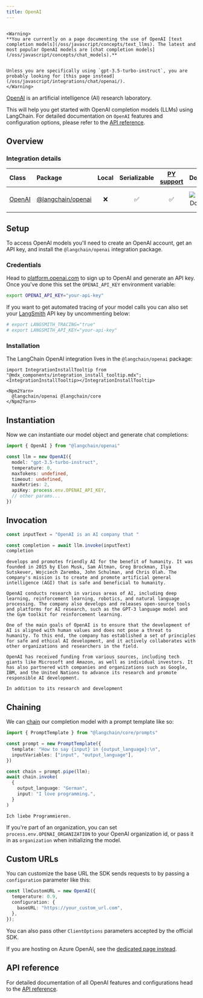```yaml
---
title: OpenAI
---
```


```{=mdx}

<Warning>
**You are currently on a page documenting the use of OpenAI [text completion models](/oss/javascript/concepts/text_llms). The latest and most popular OpenAI models are [chat completion models](/oss/javascript/concepts/chat_models).**


Unless you are specifically using `gpt-3.5-turbo-instruct`, you are probably looking for [this page instead](/oss/javascript/integrations/chat/openai/).
</Warning>

```

[OpenAI](https://en.wikipedia.org/wiki/OpenAI) is an artificial intelligence (AI) research laboratory.

This will help you get started with OpenAI completion models (LLMs) using LangChain. For detailed documentation on `OpenAI` features and configuration options, please refer to the [API reference](https://api.js.langchain.com/classes/langchain_openai.OpenAI.html).

## Overview

### Integration details

| Class | Package | Local | Serializable | [PY support](https://python.langchain.com/docs/integrations/llms/openai) | Downloads | Version |
| :--- | :--- | :---: | :---: |  :---: | :---: | :---: |
| [OpenAI](https://api.js.langchain.com/classes/langchain_openai.OpenAI.html) | [@langchain/openai](https://www.npmjs.com/package/@langchain/openai) | ❌ | ✅ | ✅ | ![NPM - Downloads](https://img.shields.io/npm/dm/@langchain/openai?style=flat-square&label=%20&) | ![NPM - Version](https://img.shields.io/npm/v/@langchain/openai?style=flat-square&label=%20&) |

## Setup

To access OpenAI models you'll need to create an OpenAI account, get an API key, and install the `@langchain/openai` integration package.

### Credentials

Head to [platform.openai.com](https://platform.openai.com/) to sign up to OpenAI and generate an API key. Once you've done this set the `OPENAI_API_KEY` environment variable:

```bash
export OPENAI_API_KEY="your-api-key"
```

If you want to get automated tracing of your model calls you can also set your [LangSmith](https://docs.smith.langchain.com/) API key by uncommenting below:

```bash
# export LANGSMITH_TRACING="true"
# export LANGSMITH_API_KEY="your-api-key"
```

### Installation

The LangChain OpenAI integration lives in the `@langchain/openai` package:

```{=mdx}
import IntegrationInstallTooltip from "@mdx_components/integration_install_tooltip.mdx";
<IntegrationInstallTooltip></IntegrationInstallTooltip>

<Npm2Yarn>
  @langchain/openai @langchain/core
</Npm2Yarn>

```

## Instantiation

Now we can instantiate our model object and generate chat completions:

```typescript
import { OpenAI } from "@langchain/openai"

const llm = new OpenAI({
  model: "gpt-3.5-turbo-instruct",
  temperature: 0,
  maxTokens: undefined,
  timeout: undefined,
  maxRetries: 2,
  apiKey: process.env.OPENAI_API_KEY,
  // other params...
})
```

## Invocation

```typescript
const inputText = "OpenAI is an AI company that "

const completion = await llm.invoke(inputText)
completion
```

```output
develops and promotes friendly AI for the benefit of humanity. It was founded in 2015 by Elon Musk, Sam Altman, Greg Brockman, Ilya Sutskever, Wojciech Zaremba, John Schulman, and Chris Olah. The company's mission is to create and promote artificial general intelligence (AGI) that is safe and beneficial to humanity.

OpenAI conducts research in various areas of AI, including deep learning, reinforcement learning, robotics, and natural language processing. The company also develops and releases open-source tools and platforms for AI research, such as the GPT-3 language model and the Gym toolkit for reinforcement learning.

One of the main goals of OpenAI is to ensure that the development of AI is aligned with human values and does not pose a threat to humanity. To this end, the company has established a set of principles for safe and ethical AI development, and it actively collaborates with other organizations and researchers in the field.

OpenAI has received funding from various sources, including tech giants like Microsoft and Amazon, as well as individual investors. It has also partnered with companies and organizations such as Google, IBM, and the United Nations to advance its research and promote responsible AI development.

In addition to its research and development
```

## Chaining

We can [chain](/oss/javascript/how-to/sequence/) our completion model with a prompt template like so:

```typescript
import { PromptTemplate } from "@langchain/core/prompts"

const prompt = new PromptTemplate({
  template: "How to say {input} in {output_language}:\n",
  inputVariables: ["input", "output_language"],
})

const chain = prompt.pipe(llm);
await chain.invoke(
  {
    output_language: "German",
    input: "I love programming.",
  }
)
```

```output
Ich liebe Programmieren.
```

If you're part of an organization, you can set `process.env.OPENAI_ORGANIZATION` to your OpenAI organization id, or pass it in as `organization` when
initializing the model.

## Custom URLs

You can customize the base URL the SDK sends requests to by passing a `configuration` parameter like this:

```typescript
const llmCustomURL = new OpenAI({
  temperature: 0.9,
  configuration: {
    baseURL: "https://your_custom_url.com",
  },
});
```

You can also pass other `ClientOptions` parameters accepted by the official SDK.

If you are hosting on Azure OpenAI, see the [dedicated page instead](/oss/javascript/integrations/llms/azure).

## API reference

For detailed documentation of all OpenAI features and configurations head to the [API reference](https://api.js.langchain.com/classes/langchain_openai.OpenAI.html).
